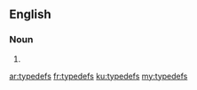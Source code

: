 ==English==

===Noun===
{{head|en|noun plural form}}

# {{plural of|typedef|lang=en}}

[[ar:typedefs]]
[[fr:typedefs]]
[[ku:typedefs]]
[[my:typedefs]]